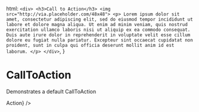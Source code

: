 

  html: `<div> <h3>Call to Action</h3> <img src="http://via.placeholder.com/48x48"> <p> Lorem ipsum dolor sit amet, consectetur adipiscing elit, sed do eiusmod tempor incididunt ut labore et dolore magna aliqua. Ut enim ad minim veniam, quis nostrud exercitation ullamco laboris nisi ut aliquip ex ea commodo consequat. Duis aute irure dolor in reprehenderit in voluptate velit esse cillum dolore eu fugiat nulla pariatur. Excepteur sint occaecat cupidatat non proident, sunt in culpa qui officia deserunt mollit anim id est laborum. </p> </div>`,
}

<Meta title="Components/CallToAction" component={CallToAction} />

# CallToAction

Demonstrates a default CallToAction

<Preview>
  <Story name="Demonstrates a default CallToAction">
    <CallToAction item={item} actionButtons={<Button rounded>Action</Button>} />
  </Story>
</Preview>
